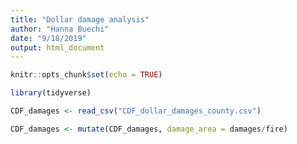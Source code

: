 ```yaml
---
title: "Dollar damage analysis"
author: "Hanna Buechi"
date: "9/18/2019"
output: html_document
---
```


```r
knitr::opts_chunk$set(echo = TRUE)
```

```r

library(tidyverse)

CDF_damages <- read_csv("CDF_dollar_damages_county.csv")

```

```r

CDF_damages <- mutate(CDF_damages, damage_area = damages/fire)

```







